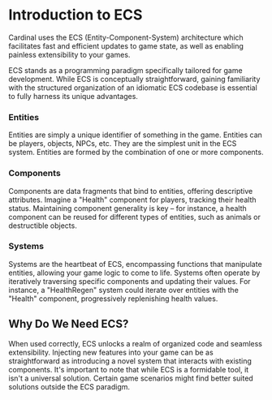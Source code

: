 # Introduction to ECS

Cardinal uses the ECS (Entity-Component-System) architecture which facilitates fast and efficient updates to game state, as well as enabling painless extensibility to your games.

ECS stands as a programming paradigm specifically tailored for game development. While ECS is conceptually straightforward, gaining familiarity with the structured organization of an idiomatic ECS codebase is essential to fully harness its unique advantages.


### Entities

Entities are simply a unique identifier of something in the game. Entities can be players, objects, NPCs, etc. They are the simplest unit in the ECS system. Entities are formed by the combination of one or more components.

### Components

Components are data fragments that bind to entities, offering descriptive attributes. Imagine a "Health" component for players, tracking their health status. Maintaining component generality is key – for instance, a health component can be reused for different types of entities, such as animals or destructible objects.

### Systems

Systems are the heartbeat of ECS, encompassing functions that manipulate entities, allowing your game logic to come to life. Systems often operate by iteratively traversing specific components and updating their values. For instance, a "HealthRegen" system could iterate over entities with the "Health" component, progressively replenishing health values.


## Why Do We Need ECS?

When used correctly, ECS unlocks a realm of organized code and seamless extensibility. Injecting new features into your game can be as straightforward as introducing a novel system that interacts with existing components. It's important to note that while ECS is a formidable tool, it isn't a universal solution. Certain game scenarios might find better suited solutions outside the ECS paradigm.